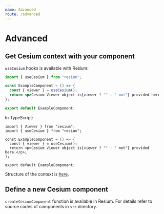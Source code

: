 ```yaml
---
name: Advanced
route: /advanced
---
```


# Advanced

## Get Cesium context with your component

`useCesium` hooks is available with Resium:

```jsx
import { useCesium } from "resium";

const ExampleComponent = () => {
  const { viewer } = useCesium();
  return <p>Cesium Viewer object is{viewer ? "" : " not"} provided here.</p>;
};

export default ExampleComponent;
```

In TypeScript:

```tsx
import { Viewer } from "cesium";
import { useCesium } from "resium";

const ExampleComponent = () => {
  const { viewer } = useCesium();
  return <p>Cesium Viewer object is{viewer ? "" : " not"} provided here.</p>;
};

export default ExampleComponent;
```

Structure of the context is [here](https://github.com/darwin-education/resium/blob/master/src/core/context.ts#L22).

## Define a new Cesium component

`createCesiumComponent` function is available in Resium. For details refer to source codes of components in `src` directory.
